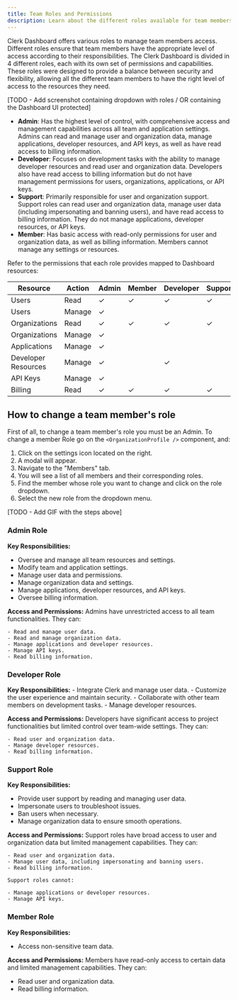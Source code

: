 ```yaml
---
title: Team Roles and Permissions
description: Learn about the different roles available for team members on a Clerk Dashboard.
---
```


Clerk Dashboard offers various roles to manage team members access. Different roles ensure that team members have the appropriate level of access according to their responsibilities.
The Clerk Dashboard is divided in 4 different roles, each with its own set of permissions and capabilities. These roles were designed to provide a balance between security and flexibility, allowing all the different team members to have the right level of access to the resources they need.

[TODO - Add screenshot containing dropdown with roles / OR containing the Dashboard UI protected]

-   **Admin**: Has the highest level of control, with comprehensive access and management capabilities across all team and application settings. Admins can read and manage user and organization data, manage applications, developer resources, and API keys, as well as have read access to billing information.
-   **Developer**: Focuses on development tasks with the ability to manage developer resources and read user and organization data. Developers also have read access to billing information but do not have management permissions for users, organizations, applications, or API keys.
-   **Support**: Primarily responsible for user and organization support. Support roles can read user and organization data, manage user data (including impersonating and banning users), and have read access to billing information. They do not manage applications, developer resources, or API keys.
-   **Member**: Has basic access with read-only permissions for user and organization data, as well as billing information. Members cannot manage any settings or resources.

Refer to the permissions that each role provides mapped to Dashboard resources:

| Resource       | Action | Admin | Member | Developer | Support |
| -------------- | ------ | ----- | ------ | --------- | ------- |
| Users          | Read   | ✓     | ✓      | ✓         | ✓       |
| Users          | Manage | ✓     |        |           |         |
| Organizations  | Read   | ✓     | ✓      | ✓         | ✓       |
| Organizations  | Manage | ✓     |        |           |         |
| Applications   | Manage | ✓     |        |           |         |
| Developer Resources  | Manage | ✓     |        |    ✓       |         |
| API Keys       | Manage | ✓     |        |           |         |
| Billing        | Read | ✓     |   ✓     |    ✓       |    ✓     |


## How to change a team member's role

First of all, to change a team member's role you must be an Admin.
To change a member Role go on the `<OrganizationProfile />` component, and:

1. Click on the settings icon located on the right.
2. A modal will appear.
3. Navigate to the "Members" tab.
4. You will see a list of all members and their corresponding roles.
5. Find the member whose role you want to change and click on the role dropdown.
6. Select the new role from the dropdown menu.

[TODO - Add GIF with the steps above]


### Admin Role
  
  **Key Responsibilities:**
   - Oversee and manage all team resources and settings.
   - Modify team and application settings.
   - Manage user data and permissions.
   - Manage organization data and settings.
   - Manage applications, developer resources, and API keys.
   - Oversee billing information.
  
  **Access and Permissions:**
    Admins have unrestricted access to all team functionalities. They can:

    - Read and manage user data.
    - Read and manage organization data.
    - Manage applications and developer resources.
    - Manage API keys.
    - Read billing information.

### Developer Role
  
  **Key Responsibilities:**
    - Integrate Clerk and manage user data.
    - Customize the user experience and maintain security.
    - Collaborate with other team members on development tasks.
    - Manage developer resources.
  
  **Access and Permissions:**
    Developers have significant access to project functionalities but limited control over team-wide settings. They can:

    - Read user and organization data.
    - Manage developer resources.
    - Read billing information.

### Support Role
  
  **Key Responsibilities:**
  - Provide user support by reading and managing user data.
  - Impersonate users to troubleshoot issues.
  - Ban users when necessary.
  - Manage organization data to ensure smooth operations. 
  
  **Access and Permissions:**
    Support roles have broad access to user and organization data but limited management capabilities. They can:

    - Read user and organization data.
    - Manage user data, including impersonating and banning users.
    - Read billing information.

    Support roles cannot:

    - Manage applications or developer resources.
    - Manage API keys.

### Member Role
  
  **Key Responsibilities:**
  - Access non-sensitive team data.
  
  **Access and Permissions:**
  Members have read-only access to certain data and limited management capabilities. They can:

  - Read user and organization data.
  - Read billing information.
